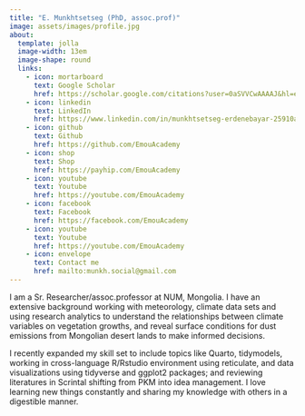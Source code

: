 ```yaml
---
title: "E. Munkhtsetseg (PhD, assoc.prof)"
image: assets/images/profile.jpg
about:
  template: jolla
  image-width: 13em
  image-shape: round
  links:
    - icon: mortarboard
      text: Google Scholar
      href: https://scholar.google.com/citations?user=0aSVVCwAAAAJ&hl=en&oi=ao
    - icon: linkedin
      text: LinkedIn
      href: https://www.linkedin.com/in/munkhtsetseg-erdenebayar-25910a1a1/
    - icon: github
      text: Github
      href: https://github.com/EmouAcademy
    - icon: shop
      text: Shop
      href: https://payhip.com/EmouAcademy
    - icon: youtube
      text: Youtube
      href: https://youtube.com/EmouAcademy
    - icon: facebook
      text: Facebook
      href: https://facebook.com/EmouAcademy
    - icon: youtube
      text: Youtube
      href: https://youtube.com/EmouAcademy
    - icon: envelope
      text: Contact me
      href: mailto:munkh.social@gmail.com
---
```


I am a Sr. Researcher/assoc.professor at NUM, Mongolia. I have an extensive background working with meteorology, climate data sets and using research analytics to understand the relationships between climate variables on vegetation growths, and reveal surface conditions for dust emissions from Mongolian desert lands to make informed decisions.

I recently expanded my skill set to include topics like Quarto, tidymodels, working in cross-language R/Rstudio environment using reticulate, and data visualizations using tidyverse and ggplot2 packages; and reviewing literatures in Scrintal shifting from PKM into idea management. I love learning new things constantly and sharing my knowledge with others in a digestible manner.
